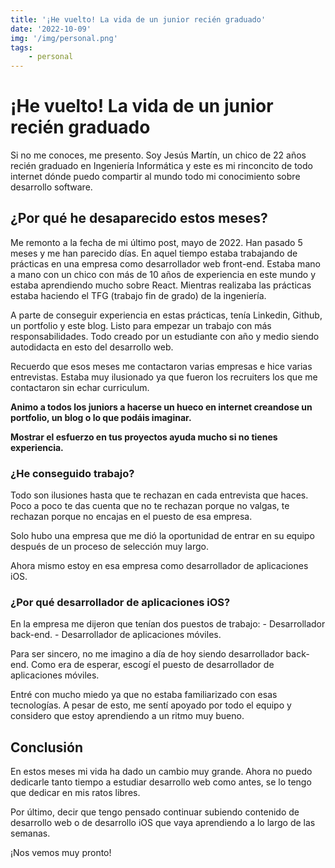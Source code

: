 ```yaml
---
title: '¡He vuelto! La vida de un junior recién graduado'
date: '2022-10-09'
img: '/img/personal.png'
tags:
    - personal
---
```


# ¡He vuelto! La vida de un junior recién graduado

Si no me conoces, me presento. Soy Jesús Martín, un chico de 22 años recién graduado en Ingeniería Informática y este es mi rinconcito de todo internet dónde puedo compartir al mundo todo mi conocimiento sobre desarrollo software.

## ¿Por qué he desaparecido estos meses?

Me remonto a la fecha de mi último post, mayo de 2022. Han pasado 5 meses y me han parecido días. En aquel tiempo estaba trabajando de prácticas en una empresa como desarrollador web front-end. Estaba mano a mano con un chico con más de 10 años de experiencia en este mundo y estaba aprendiendo mucho sobre React. Mientras realizaba las prácticas estaba haciendo el TFG (trabajo fin de grado) de la ingeniería.

A parte de conseguir experiencia en estas prácticas, tenía Linkedin, Github, un portfolio y este blog. Listo para empezar un trabajo con más responsabilidades. Todo creado por un estudiante con año y medio siendo autodidacta en esto del desarrollo web.

Recuerdo que esos meses me contactaron varias empresas e hice varias entrevistas. Estaba muy ilusionado ya que fueron los recruiters los que me contactaron sin echar curriculum.

**Animo a todos los juniors a hacerse un hueco en internet creandose un portfolio, un blog o lo que podáis imaginar.**

**Mostrar el esfuerzo en tus proyectos ayuda mucho si no tienes experiencia.**

### ¿He conseguido trabajo?

Todo son ilusiones hasta que te rechazan en cada entrevista que haces. Poco a poco te das cuenta que no te rechazan porque no valgas, te rechazan porque no encajas en el puesto de esa empresa.

Solo hubo una empresa que me dió la oportunidad de entrar en su equipo después de un proceso de selección muy largo.

Ahora mismo estoy en esa empresa como desarrollador de aplicaciones iOS.

### ¿Por qué desarrollador de aplicaciones iOS?

En la empresa me dijeron que tenían dos puestos de trabajo:
    - Desarrollador back-end.
    - Desarrollador de aplicaciones móviles.

Para ser sincero, no me imagino a día de hoy siendo desarrollador back-end. Como era de esperar, escogí el puesto de desarrollador de aplicaciones móviles.

Entré con mucho miedo ya que no estaba familiarizado con esas tecnologías. A pesar de esto, me sentí apoyado por todo el equipo y considero que estoy aprendiendo a un ritmo muy bueno.

## Conclusión

En estos meses mi vida ha dado un cambio muy grande. Ahora no puedo dedicarle tanto tiempo a estudiar desarrollo web como antes, se lo tengo que dedicar en mis ratos libres.

Por último, decir que tengo pensado continuar subiendo contenido de desarrollo web o de desarrollo iOS que vaya aprendiendo a lo largo de las semanas.

¡Nos vemos muy pronto!
